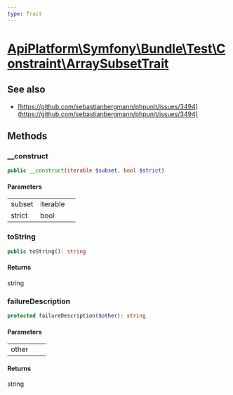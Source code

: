 ```yaml
---
type: Trait
---
```


# [ApiPlatform\Symfony\Bundle\Test\Constraint\ArraySubsetTrait](/docs/vmain/reference/Symfony/Bundle/Test/Constraint/ArraySubsetTrait)

## See also
- [https://github.com/sebastianbergmann/phpunit/issues/3494](https://github.com/sebastianbergmann/phpunit/issues/3494)


## Methods

### __construct



```php
public __construct(iterable $subset, bool $strict)
```

#### Parameters

<table><tbody>
<tr><td>subset</td><td>iterable</td><td></td></tr><tr><td>strict</td><td>bool</td><td></td></tr>
</tbody>
</table>

### toString



```php
public toString(): string
```

#### Returns

string

### failureDescription



```php
protected failureDescription($other): string
```

#### Parameters

<table><tbody>
<tr><td>other</td><td></td><td></td></tr>
</tbody>
</table>

#### Returns

string
